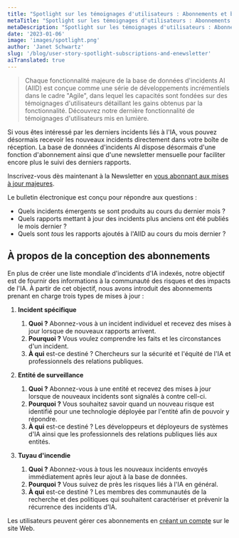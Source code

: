 ```yaml
---
title: "Spotlight sur les témoignages d'utilisateurs : Abonnements et bulletin électronique"
metaTitle: "Spotlight sur les témoignages d'utilisateurs : Abonnements et bulletin électronique"
metaDescription: "Spotlight sur les témoignages d'utilisateurs : Abonnements et bulletin électronique"
date: '2023-01-06'
image: 'images/spotlight.png'
author: 'Janet Schwartz'
slug: '/blog/user-story-spotlight-subscriptions-and-enewsletter'
aiTranslated: true
---
```


> Chaque fonctionnalité majeure de la base de données d'incidents AI (AIID) est conçue comme une série de développements incrémentiels dans le cadre "Agile", dans lequel les capacités sont fondées sur des témoignages d'utilisateurs détaillant les gains obtenus par la fonctionnalité. Découvrez notre dernière fonctionnalité de témoignages d'utilisateurs mis en lumière.

Si vous êtes intéressé par les derniers incidents liés à l'IA, vous pouvez désormais recevoir les nouveaux incidents directement dans votre boîte de réception. La base de données d'incidents AI dispose désormais d'une fonction d'abonnement ainsi que d'une newsletter mensuelle pour faciliter encore plus le suivi des derniers rapports.

<div className="block p-6 bg-blue-100 border border-blue-200 rounded-lg shadow-md dark:bg-gray-800 dark:border-gray-700">
  Inscrivez-vous dès maintenant à la Newsletter en <a href="/signup">vous abonnant aux mises à jour majeures</a>.
</div>


Le bulletin électronique est conçu pour répondre aux questions :

- Quels incidents émergents se sont produits au cours du dernier mois ?
- Quels rapports mettant à jour des incidents plus anciens ont été publiés le mois dernier ?
- Quels sont *tous* les rapports ajoutés à l'AIID au cours du mois dernier ?

## À propos de la conception des abonnements

En plus de créer une liste mondiale d'incidents d'IA indexés, notre objectif est de fournir des informations à la communauté des risques et des impacts de l'IA. À partir de cet objectif, nous avons introduit des abonnements prenant en charge trois types de mises à jour :

1. **Incident spécifique**
    1. **Quoi ?** Abonnez-vous à un incident individuel et recevez des mises à jour lorsque de nouveaux rapports arrivent.
    2. **Pourquoi ?** Vous voulez comprendre les faits et les circonstances d'un incident.
    3. **À qui** est-ce destiné ? Chercheurs sur la sécurité et l'équité de l'IA et professionnels des relations publiques.

2. **Entité de surveillance**
    1. **Quoi ?** Abonnez-vous à une entité et recevez des mises à jour lorsque de nouveaux incidents sont signalés à contre cell-ci.
    2. **Pourquoi ?** Vous souhaitez savoir quand un nouveau risque est identifié pour une technologie déployée par l'entité afin de pouvoir y répondre.
    3. **À qui** est-ce destiné ? Les développeurs et déployeurs de systèmes d'IA ainsi que les professionnels des relations publiques liés aux entités.

3. **Tuyau d'incendie**
    1. **Quoi ?** Abonnez-vous à tous les nouveaux incidents envoyés immédiatement après leur ajout à la base de données.
    2. **Pourquoi ?** Vous suivez de près les risques liés à l'IA en général.
    3. **À qui** est-ce destiné ? Les membres des communautés de la recherche et des politiques qui souhaitent caractériser et prévenir la récurrence des incidents d'IA.

Les utilisateurs peuvent gérer ces abonnements en [créant un compte](https://incidentdatabase.ai/signup) sur le site Web.
